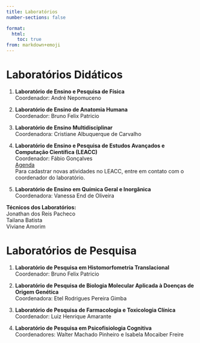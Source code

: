 ```yaml
---
title: Laboratórios
number-sections: false

format:
  html:
    toc: true
from: markdown+emoji
---
```


# Laboratórios Didáticos

1. **Laboratório de Ensino e Pesquisa de Física**\
Coordenador: André Nepomuceno

2. **Laboratório de Ensino de Anatomia Humana**\
Coordenador: Bruno Felix Patricio

3. **Laboratório de Ensino Multidisciplinar**\
Coordenadora: Cristiane Albuquerque de Carvalho

4. **Laboratório de Ensino e Pesquisa de Estudos Avançados e Computação Científica (LEACC)**\
Coordenador: Fábio Gonçalves\
[Agenda](https://calendar.google.com/calendar/embed?src=id.uff.br_r17akmhdefvu8l52ujeqtf284o@group.calendar.google.com&ctz=America/Sao_Paulo&pli=1)\
Para cadastrar novas atividades no LEACC, entre em contato com o coordenador do laboratório.

5. **Laboratório de Ensino em Química Geral e Inorgânica**\
Coordenadora: Vanessa End de Oliveira

**Técnicos dos Laboratórios:**\
Jonathan dos Reis Pacheco\
Tailana Batista\
Viviane Amorim\

 
# Laboratórios de Pesquisa

1. **Laboratório de Pesquisa em Histomorfometria Translacional**\
Coordenador: Bruno Felix Patricio

2. **Laboratório de Pesquisa de Biologia Molecular Aplicada à Doenças de Origem Genética**\
Coordenadora: Etel Rodrigues Pereira Gimba

3. **Laboratório de Pesquisa de Farmacologia e Toxicologia Clínica**\
Coordenador: Luiz Henrique Amarante

4. **Laboratório de Pesquisa em Psicofisiologia Cognitiva**\
Coordenadores: Walter Machado Pinheiro e Isabela Mocaiber Freire